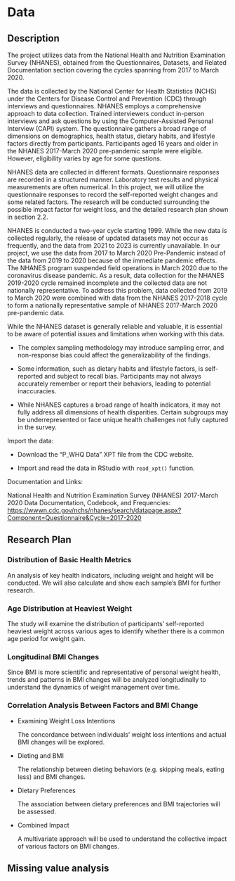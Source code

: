 # Data

## Description

The project utilizes data from the National Health and Nutrition Examination Survey (NHANES), obtained from the Questionnaires, Datasets, and Related Documentation section covering the cycles spanning from 2017 to March 2020.

The data is collected by the National Center for Health Statistics (NCHS) under the Centers for Disease Control and Prevention (CDC) through interviews and questionnaires. NHANES employs a comprehensive approach to data collection. Trained interviewers conduct in-person interviews and ask questions by using the Computer-Assisted Personal Interview (CAPI) system. The questionnaire gathers a broad range of dimensions on demographics, health status, dietary habits, and lifestyle factors directly from participants. Participants aged 16 years and older in the NHANES 2017-March 2020 pre-pandemic sample were eligible. However, eligibility varies by age for some questions.

NHANES data are collected in different formats. Questionnaire responses are recorded in a structured manner. Laboratory test results and physical measurements are often numerical. In this project, we will utilize the questionnaire responses to record the self-reported weight changes and some related factors. The research will be conducted surrounding the possible impact factor for weight loss, and the detailed research plan shown in section 2.2.

NHANES is conducted a two-year cycle starting 1999. While the new data is collected regularly, the release of updated datasets may not occur as frequently, and the data from 2021 to 2023 is currently unavailable. In our project, we use the data from 2017 to March 2020 Pre-Pandemic instead of the data from 2019 to 2020 because of the immediate pandemic effects. The NHANES program suspended field operations in March 2020 due to the coronavirus disease pandemic. As a result, data collection for the NHANES 2019-2020 cycle remained incomplete and the collected data are not nationally representative. To address this problem, data collected from 2019 to March 2020 were combined with data from the NHANES 2017-2018 cycle to form a nationally representative sample of NHANES 2017-March 2020 pre-pandemic data.

While the NHANES dataset is generally reliable and valuable, it is essential to be aware of potential issues and limitations when working with this data.

-   The complex sampling methodology may introduce sampling error, and non-response bias could affect the generalizability of the findings.

-   Some information, such as dietary habits and lifestyle factors, is self-reported and subject to recall bias. Participants may not always accurately remember or report their behaviors, leading to potential inaccuracies.

-   While NHANES captures a broad range of health indicators, it may not fully address all dimensions of health disparities. Certain subgroups may be underrepresented or face unique health challenges not fully captured in the survey.

Import the data:

-   Download the "P_WHQ Data" XPT file from the CDC website.

-   Import and read the data in RStudio with `read_xpt()` function.

Documentation and Links:

National Health and Nutrition Examination Survey (NHANES) 2017-March 2020 Data Documentation, Codebook, and Frequencies: <https://wwwn.cdc.gov/nchs/nhanes/search/datapage.aspx?Component=Questionnaire&Cycle=2017-2020>

## Research Plan

### Distribution of Basic Health Metrics

An analysis of key health indicators, including weight and height will be conducted. We will also calculate and show each sample's BMI for further research.

### Age Distribution at Heaviest Weight

The study will examine the distribution of participants' self-reported heaviest weight across various ages to identify whether there is a common age period for weight gain.

### Longitudinal BMI Changes

Since BMI is more scientific and representative of personal weight health, trends and patterns in BMI changes will be analyzed longitudinally to understand the dynamics of weight management over time.

### Correlation Analysis Between Factors and BMI Change

-   Examining Weight Loss Intentions

    The concordance between individuals' weight loss intentions and actual BMI changes will be explored.

-   Dieting and BMI

    The relationship between dieting behaviors (e.g. skipping meals, eating less) and BMI changes.

-   Dietary Preferences

    The association between dietary preferences and BMI trajectories will be assessed.

-   Combined Impact

    A multivariate approach will be used to understand the collective impact of various factors on BMI changes.

## Missing value analysis
